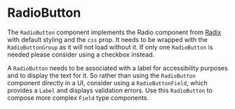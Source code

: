 # RadioButton

The `RadioButton` component implements the Radio component from [Radix](https://radix-ui.com/primitives/docs/components/radio-group)  with default styling and the `css` prop. It needs to be wrapped with the `RadioButtonGroup` as it will not load without it. If only one `RadioButton` is needed please consider using a checkbox instead.

A `RadioButton` needs to be associated with a label for accessibility purposes and to display the text for it. So rather than using the `RadioButton` component directly in a UI, consider using a `RadioButtonField`, which provides a `Label` and displays validation errors. Use this `RadioButton` to compose more complex `Field` type components.
